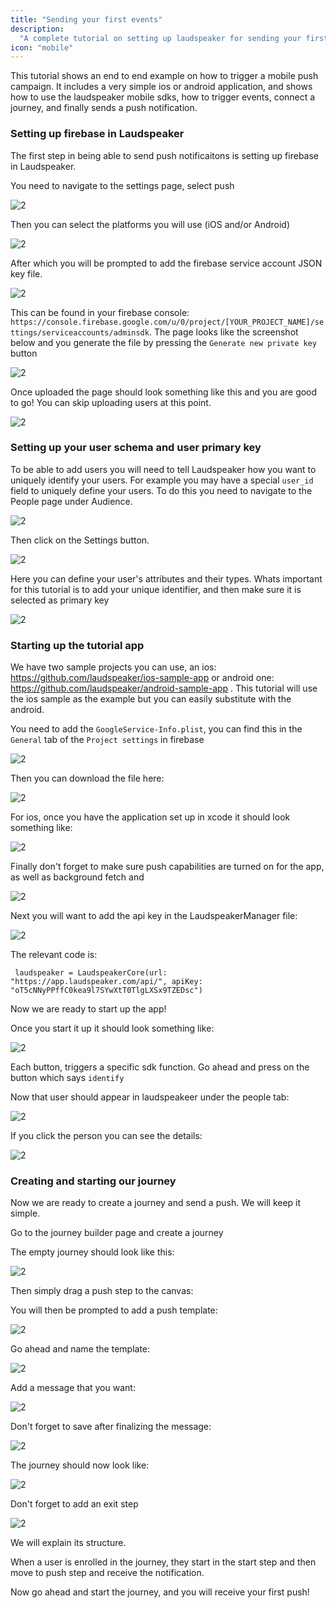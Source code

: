 ```yaml
---
title: "Sending your first events"
description:
  "A complete tutorial on setting up laudspeaker for sending your first mobile push notifications"
icon: "mobile"
---
```


This tutorial shows an end to end example on how to trigger a mobile push campaign. It includes a very simple ios or android application, and shows how to use the laudspeaker mobile sdks, how to trigger events, connect a journey, and finally sends a push notification.

### Setting up firebase in Laudspeaker

The first step in being able to send push notificaitons is setting up firebase in Laudspeaker. 

You need to navigate to the settings page, select push

![2](/images/guides/getting-started/push_options.png)

Then you can select the platforms you will use (iOS and/or Android)

![2](/images/guides/getting-started/push_platforms.png)

After which you will be prompted to add the firebase service account JSON key file. 

![2](/images/guides/getting-started/firebase_upload.png)

This can be found in your firebase console: `https://console.firebase.google.com/u/0/project/[YOUR_PROJECT_NAME]/settings/serviceaccounts/adminsdk`. The page looks like the screenshot below and you generate the file by pressing the `Generate new private key` button

![2](/images/guides/getting-started/firebasekey.png)

Once uploaded the page should look something like this and you are good to go! You can skip uploading users at this point.

![2](/images/guides/getting-started/server_key.png)

### Setting up your user schema and user primary key

To be able to add users you will need to tell Laudspeaker how you want to uniquely identify your users. For example you may have a special `user_id` field to uniquely define your users. To do this you need to navigate to the People page under Audience. 

![2](/images/guides/getting-started/people_page.png)

Then click on the Settings button.

![2](/images/guides/getting-started/attributes.png)

Here you can define your user's attributes and their types. Whats important for this tutorial is to add your unique identifier, and  then make sure it is selected as primary key

![2](/images/guides/getting-started/primary_key.png)

### Starting up the tutorial app

We have two sample projects you can use, an ios: https://github.com/laudspeaker/ios-sample-app or android one: https://github.com/laudspeaker/android-sample-app . This tutorial will use the ios sample as the example but you can easily substitute with the android.

You need to add the `GoogleService-Info.plist`, you can find this in the `General` tab of the `Project settings` in firebase

![2](/images/guides/getting-started/general_tab.png)

Then you can download the file here:

![2](/images/guides/getting-started/plist_firebase.png)

For ios, once you have the application set up in xcode it should look something like:

![2](/images/guides/getting-started/xcode.png)

Finally don't forget to make sure push capabilities are turned on for the app, as well as background fetch and 

![2](/images/guides/getting-started/capa.png)

Next you will want to add the api key in the LaudspeakerManager file:

![2](/images/guides/getting-started/laudspeaker_manager.png)

The relevant code is:

```
 laudspeaker = LaudspeakerCore(url: "https://app.laudspeaker.com/api/", apiKey: "oT5cNNyPPffC0kea9l7SYwXtT0TlgLXSx9TZEDsc")

```
Now we are ready to start up the app!

Once you start it up it should look something like:

![2](/images/guides/getting-started/example_app.PNG)

Each button, triggers a specific sdk function. Go ahead and press on the button which says `identify`

Now that user should appear in laudspeakeer under the people tab:

![2](/images/guides/getting-started/mobile_person.png)

If you click the person you can see the details:

![2](/images/guides/getting-started/person_details.png)

### Creating and starting our journey

Now we are ready to create a journey and send a push. We will keep it simple.

Go to the journey builder page and create a journey

The empty journey should look like this:

![2](/images/guides/getting-started/empty_journey.png)

Then simply drag a push step to the canvas:

You will then be prompted to add a push template:

![2](/images/guides/getting-started/add_template.png)

Go ahead and name the template:

![2](/images/guides/getting-started/create_push.png)

Add a message that you want:

![2](/images/guides/getting-started/push_template.png)

Don't forget to save after finalizing the message:

![2](/images/guides/getting-started/save_push_template.png)

The journey should now look like:

![2](/images/guides/getting-started/journey_saved_push.png)

Don't forget to add an exit step

![2](/images/guides/getting-started/complete_push.png)

We will explain its structure.

When a user is enrolled in the journey, they start in the start step and then move to push step and receive the notification.

Now go ahead and start the journey, and you will receive your first push!






